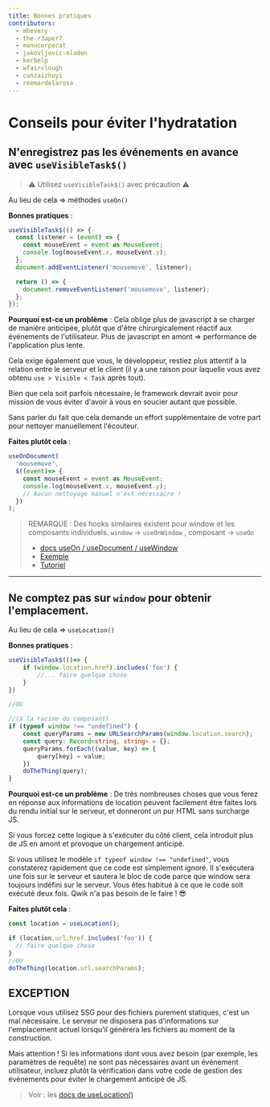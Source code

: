 ```yaml
---
title: Bonnes pratiques
contributors:
  - mhevery
  - the-r3aper7
  - manucorporat
  - jakovljevic-mladen
  - kerbelp
  - wfairclough
  - cunzaizhuyi
  - reemardelarosa
---
```


# Conseils pour éviter l'hydratation

## N'enregistrez pas les événements en avance avec `useVisibleTask$()`

> ⚠ Utilisez `useVisibleTask$()` avec précaution ⚠

Au lieu de cela => méthodes `useOn()`

**Bonnes pratiques** :

```ts
useVisibleTask$(() => {
  const listener = (event) => {
    const mouseEvent = event as MouseEvent;
    console.log(mouseEvent.x, mouseEvent.y);
  };
  document.addEventListener('mousemove', listener);

  return () => {
    document.removeEventListener('mousemove', listener);
  };
});
```

**Pourquoi est-ce un problème** :
Cela oblige plus de javascript à se charger de manière anticipée, plutôt que d'être chirurgicalement réactif aux événements de l'utilisateur. Plus de javascript en amont => performance de l'application plus lente.

Cela exige également que vous, le développeur, restiez plus attentif à la relation entre le serveur et le client (il y a une raison pour laquelle vous avez obtenu `use > Visible < Task` après tout).

Bien que cela soit parfois nécessaire, le framework devrait avoir pour mission de vous éviter d'avoir à vous en soucier autant que possible.

Sans parler du fait que cela demande un effort supplémentaire de votre part pour nettoyer manuellement l'écouteur.

**Faites plutôt cela** :

```ts
useOnDocument(
  'mousemove',
  $((event)=> {
    const mouseEvent = event as MouseEvent;
    console.log(mouseEvent.x, mouseEvent.y);
    // Aucun nettoyage manuel n'est nécessaire !
  })
);
```

> REMARQUE : Des hooks similaires existent pour window et les composants individuels.
> `window` -> `useOnWindow` , composant -> `useOn`
>
> - [docs useOn / useDocument / useWindow](https://qwik.builder.io/tutorial/hooks/use-on/)
> - [Exemple](https://qwik.builder.io/tutorial/hooks/use-on/#example)
> - [Tutoriel](https://qwik.builder.io/tutorial/events/programmatic/)

----

## Ne comptez pas sur `window` pour obtenir l'emplacement.

Au lieu de cela => `useLocation()`

**Bonnes pratiques** :

```ts
useVisibleTask$(()=> {
    if (window.location.href).includes('foo') {
        //... faire quelque chose
    }
})

//OU

//(à la racine du composant)
if (typeof window !== "undefined") {
    const queryParams = new URLSearchParams(window.location.search);
    const query: Record<string, string> = {};
    queryParams.forEach((value, key) => {
        query[key] = value;
    })
    doTheThing(query);
}
```

**Pourquoi est-ce un problème** :
De très nombreuses choses que vous ferez en réponse aux informations de location peuvent facilement être faites lors du rendu initial sur le serveur, et donneront un pur HTML sans surcharge JS.

Si vous forcez cette logique à s'exécuter du côté client, cela introduit plus de JS en amont et provoque un chargement anticipé.

Si vous utilisez le modèle `if typeof window !== "undefined"`, vous constaterez rapidement que ce code est simplement ignoré. Il s'exécutera une fois sur le serveur et sautera le bloc de code parce que window sera toujours indéfini sur le serveur. Vous êtes habitué à ce que le code soit exécuté deux fois. Qwik n'a pas besoin de le faire ! 😎

**Faites plutôt cela** :

```ts
const location = useLocation();

if (location.url.href.includes('foo')) {
  // faire quelque chose
}
//OU
doTheThing(location.url.searchParams);
```

## EXCEPTION

Lorsque vous utilisez SSG pour des fichiers purement statiques, c'est un mal nécessaire. Le serveur ne disposera pas d'informations sur l'emplacement actuel lorsqu'il générera les fichiers au moment de la construction.

Mais attention ! Si les informations dont vous avez besoin (par exemple, les paramètres de requête) ne sont pas nécessaires avant un événement utilisateur, incluez plutôt la vérification dans votre code de gestion des événements pour éviter le chargement anticipé de JS.

> Voir : les [docs de useLocation()](https://qwik.builder.io/docs/(qwikcity)/api/#uselocation)
